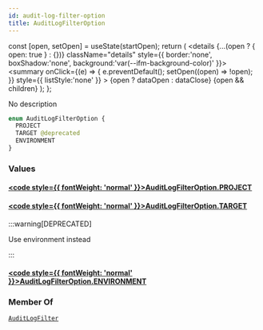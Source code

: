 ```yaml
---
id: audit-log-filter-option
title: AuditLogFilterOption
---
```









  const [open, setOpen] = useState(startOpen);
  return (
    <details {...(open ? { open: true } : {})} className="details" style={{ border:'none', boxShadow:'none', background:'var(--ifm-background-color)' }}>
      <summary
        onClick={(e) => {
          e.preventDefault();
          setOpen((open) => !open);
        }}
        style={{ listStyle:'none' }}
      >
      {open ? dataOpen : dataClose}
      </summary>
      {open && children}
    </details>
  );
};








No description


```graphql
enum AuditLogFilterOption {
  PROJECT
  TARGET @deprecated
  ENVIRONMENT
}
```




### Values

#### [<code style={{ fontWeight: 'normal' }}>AuditLogFilterOption.<b>PROJECT</b></code>](#)  



#### [<code style={{ fontWeight: 'normal' }}>AuditLogFilterOption.<b>TARGET</b></code>](#) <Badge class="badge badge--secondary badge--deprecated" text="deprecated"/> 
:::warning[DEPRECATED]

Use environment instead

:::


#### [<code style={{ fontWeight: 'normal' }}>AuditLogFilterOption.<b>ENVIRONMENT</b></code>](#)  







### Member Of

[`AuditLogFilter`](/swapi/types/inputs/audit-log-filter.mdx)  <Badge class="badge badge--secondary badge--relation" text="input"/>
